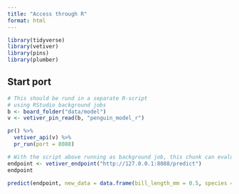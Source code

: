 ```yaml
---
title: "Access through R"
format: html
---
```


```r
library(tidyverse)
library(vetiver)
library(pins)
library(plumber)
```

## Start port

```r
# This should be rund in a separate R-script
# using RStudio background jobs
b <- board_folder("data/model")
v <- vetiver_pin_read(b, "penguin_model_r")

pr() %>% 
  vetiver_api(v) %>% 
  pr_run(port = 8088)
```


```r
# With the script above running as background job, this chunk can evaluate
endpoint <- vetiver_endpoint("http://127.0.0.1:8088/predict")
endpoint

predict(endpoint, new_data = data.frame(bill_length_mm = 0.5, species = "Gentoo", sex = "male"))
```

